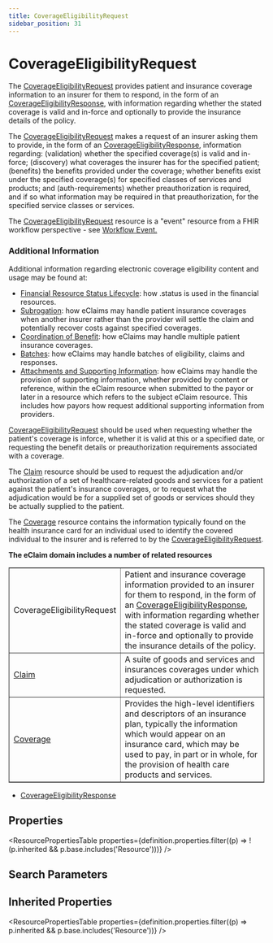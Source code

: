 ```yaml
---
title: CoverageEligibilityRequest
sidebar_position: 31
---
```


# CoverageEligibilityRequest

The <a href="/docs/api/fhir/resources/coverageeligibilityrequest">CoverageEligibilityRequest</a> provides patient and insurance coverage information to an insurer for them to respond, in the form of an <a href="/docs/api/fhir/resources/coverageeligibilityresponse">CoverageEligibilityResponse</a>, with information regarding whether the stated coverage is valid and in-force and optionally to provide the insurance details of the policy.

  <Tabs queryString="intro-section">
  <TabItem value="usage" label="Usage" default>
    <div> <a name="scope"></a>  <p> The <a href="/docs/api/fhir/resources/coverageeligibilityrequest">CoverageEligibilityRequest</a> makes a request of an insurer asking them to provide, in the form of an <a href="/docs/api/fhir/resources/coverageeligibilityresponse">CoverageEligibilityResponse</a>,  information regarding: (validation) whether the specified coverage(s) is valid and in-force; (discovery) what coverages the insurer has for the specified patient; (benefits) the benefits provided under the coverage; whether benefits exist under the specified coverage(s) for specified classes of services and products; and (auth-requirements)  whether preauthorization is required, and if so what information may be required in that preauthorization, for the specified service classes or services. </p>    <p>The <a href="/docs/api/fhir/resources/coverageeligibilityrequest">CoverageEligibilityRequest</a> resource is a "event" resource from a FHIR workflow perspective - see <a href="https://www.hl7.org/fhir/workflow.html#event">Workflow Event.</a></p>  <h3 class="self-link-parent"> Additional Information <a href="https://www.hl7.org/fhir/coverageeligibilityrequest.html#13.2.1.1" title="link to here" class="self-link"></a></h3> <p> Additional information regarding electronic coverage eligibility content and usage may be found at: </p>   <ul> <li><a href="https://www.hl7.org/fhir/financial-module.html#resource-status">Financial Resource Status Lifecycle</a>: how .status is used in the financial resources.</li> <li><a href="https://www.hl7.org/fhir/financial-module.html#subrogation">Subrogation</a>: how eClaims may handle patient insurance coverages when another insurer rather than  the provider will settle the claim and potentially recover costs against specified coverages.</li> <li><a href="https://www.hl7.org/fhir/financial-module.html#cob">Coordination of Benefit</a>: how eClaims may handle multiple patient insurance coverages.</li> <li><a href="https://www.hl7.org/fhir/financial-module.html#batch">Batches</a>: how eClaims may handle batches of eligibility, claims and responses.</li> <li><a href="https://www.hl7.org/fhir/financial-module.html#attachments">Attachments and Supporting Information</a>: how eClaims may handle the provision of supporting  information, whether provided by content or reference, within the eClaim resource when submitted to the payor or later in a resource which refers  to the subject eClaim resource. This includes how payors how request additional supporting information from providers.</li> </ul>  </div>
    </TabItem>
  <TabItem value="relationships" label="Relationships">
    <div>  <p> <a href="/docs/api/fhir/resources/coverageeligibilityrequest">CoverageEligibilityRequest</a> should be used when requesting whether the patient's coverage is inforce, whether it is valid at this or a specified date, or requesting the benefit details or preauthorization requirements associated with a coverage. </p> <p> The <a href="/docs/api/fhir/resources/claim">Claim</a> resource should be used to request the adjudication and/or authorization of a set of healthcare-related goods and services for a patient against the patient's insurance coverages, or to request what the adjudication would be for a supplied set of goods or services should they be actually supplied to the patient. </p> <p> The <a href="/docs/api/fhir/resources/coverage">Coverage</a> resource contains the information typically found on the health insurance card for an individual used to identify the covered individual to the insurer and is referred to by the <a href="/docs/api/fhir/resources/coverageeligibilityrequest">CoverageEligibilityRequest</a>. </p>   <p>    <b>The eClaim domain includes a number of related resources</b>   </p>    <table border="1" cellpadding="1" cellspacing="2" frame="box">    <tbody><tr>     <td>CoverageEligibilityRequest</td>     <td>Patient and insurance coverage information provided to an insurer for them to respond, in the form of an <a href="/docs/api/fhir/resources/coverageeligibilityresponse">CoverageEligibilityResponse</a>, with information regarding whether the stated coverage is valid and in-force and optionally to provide the insurance details of the policy.</td>    </tr>    <tr>     <td><a href="/docs/api/fhir/resources/claim">Claim</a></td>     <td>A suite of goods and services and insurances coverages under which adjudication or authorization is requested.</td>    </tr>    <tr>     <td><a href="/docs/api/fhir/resources/coverage">Coverage</a></td>     <td>Provides the high-level identifiers and descriptors of an insurance plan, typically the information which would appear on an insurance card, which may be used to pay, in part or in whole, for the provision of health care products and services.</td>    </tr> </tbody></table> </div>
    </TabItem>
  
  <TabItem value="referencedBy" label="Referenced By">
    <ul><li><a href="/docs/api/fhir/resources/coverageeligibilityresponse">CoverageEligibilityResponse</a></li></ul>
    </TabItem>
</Tabs>


## Properties

<ResourcePropertiesTable properties={definition.properties.filter((p) => !(p.inherited && p.base.includes('Resource')))} />

## Search Parameters

<SearchParamsTable searchParams={definition.searchParameters} />

## Inherited Properties

<ResourcePropertiesTable properties={definition.properties.filter((p) => p.inherited && p.base.includes('Resource'))} />


